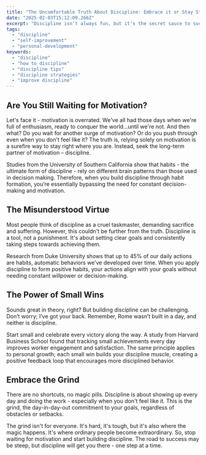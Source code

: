 ```yaml
---
title: "The Uncomfortable Truth About Discipline: Embrace it or Stay Stuck"
date: "2025-02-03T15:12:09.266Z"
excerpt: "Discipline isn’t always fun, but it’s the secret sauce to success."
tags:
  - "discipline"
  - "self-improvement"
  - "personal-development"
keywords:
  - "discipline"
  - "how to discipline"
  - "discipline tips"
  - "discipline strategies"
  - "improve discipline"
---
```


## Are You Still Waiting for Motivation?

Let's face it - motivation is overrated. We've all had those days when we're full of enthusiasm, ready to conquer the world...until we're not. And then what? Do you wait for another surge of motivation? Or do you push through even when you don't feel like it? The truth is, relying solely on motivation is a surefire way to stay right where you are. Instead, seek the long-term partner of motivation – discipline.

Studies from the University of Southern California show that habits - the ultimate form of discipline - rely on different brain patterns than those used in decision making. Therefore, when you build discipline through habit formation, you’re essentially bypassing the need for constant decision-making and motivation.

## The Misunderstood Virtue

Most people think of discipline as a cruel taskmaster, demanding sacrifice and suffering. However, this couldn't be further from the truth. Discipline is a tool, not a punishment. It's about setting clear goals and consistently taking steps towards achieving them.

Research from Duke University shows that up to 45% of our daily actions are habits, automatic behaviors we’ve developed over time. When you apply discipline to form positive habits, your actions align with your goals without needing constant willpower or decision-making.

## The Power of Small Wins

Sounds great in theory, right? But building discipline can be challenging. Don’t worry; I’ve got your back. Remember, Rome wasn’t built in a day, and neither is discipline.

Start small and celebrate every victory along the way. A study from Harvard Business School found that tracking small achievements every day improves worker engagement and satisfaction. The same principle applies to personal growth; each small win builds your discipline muscle, creating a positive feedback loop that encourages more disciplined behavior.

## Embrace the Grind 

There are no shortcuts, no magic pills. Discipline is about showing up every day and doing the work - especially when you don't feel like it. This is the grind, the day-in-day-out commitment to your goals, regardless of obstacles or setbacks.

The grind isn't for everyone. It's hard, it's tough, but it's also where the magic happens. It's where ordinary people become extraordinary. So, stop waiting for motivation and start building discipline. The road to success may be steep, but discipline will get you there - one step at a time.
